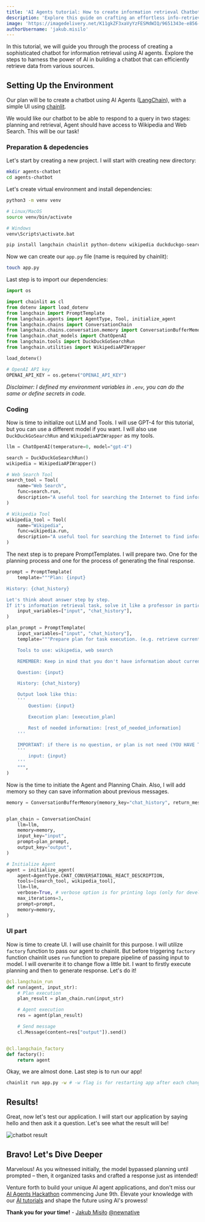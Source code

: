 ```yaml
---
title: 'AI Agents tutorial: How to create information retrieval Chatbot'
description: 'Explore this guide on crafting an effortless info-retrieval chatbot using AI agents – harness the power of AI and revolutionize chatbot experiences!'
image: 'https://imagedelivery.net/K11gkZF3xaVyYzFESMdWIQ/9651343e-e856-4f63-e7a9-695ec1247300/full'
authorUsername: 'jakub.misilo'
---
```


In this tutorial, we will guide you through the process of creating a sophisticated chatbot for information retrieval using AI agents. Explore the steps to harness the power of AI in building a chatbot that can efficiently retrieve data from various sources.

## Setting Up the Environment

Our plan will be to create a chatbot using AI Agents ([LangChain](https://lablab.ai/tech/langchain)), with a simple UI using [chainlit](https://github.com/Chainlit/chainlit).

We would like our chatbot to be able to respond to a query in two stages: planning and retrieval, Agent should have access to Wikipedia and Web Search. This will be our task!

### Preparation & depedencies

Let's start by creating a new project. I will start with creating new directory:

```bash
mkdir agents-chatbot
cd agents-chatbot
```

Let's create virtual environment and install dependencies:

```bash
python3 -m venv venv

# Linux/MacOS
source venv/bin/activate

# Windows
venv\Scripts\activate.bat

pip install langchain chainlit python-dotenv wikipedia duckduckgo-search
```

Now we can create our `app.py` file (name is required by chainlit):

```bash
touch app.py
```

Last step is to import our dependencies:

```python
import os

import chainlit as cl
from dotenv import load_dotenv
from langchain import PromptTemplate
from langchain.agents import AgentType, Tool, initialize_agent
from langchain.chains import ConversationChain
from langchain.chains.conversation.memory import ConversationBufferMemory
from langchain.chat_models import ChatOpenAI
from langchain.tools import DuckDuckGoSearchRun
from langchain.utilities import WikipediaAPIWrapper

load_dotenv()

# OpenAI API key
OPENAI_API_KEY = os.getenv("OPENAI_API_KEY")
```

_Disclaimer: I defined my environment variables in `.env`, you can do the same or define secrets in code._

### Coding

Now is time to initialize out LLM and Tools. I will use GPT-4 for this tutorial, but you can use a different model if you want. I will also use `DuckDuckGoSearchRun` and `WikipediaAPIWrapper` as my tools.

```python
llm = ChatOpenAI(temperature=0, model="gpt-4")

search = DuckDuckGoSearchRun()
wikipedia = WikipediaAPIWrapper()

# Web Search Tool
search_tool = Tool(
    name="Web Search",
    func=search.run,
    description="A useful tool for searching the Internet to find information on world events, issues, etc. Worth using for general topics. Use precise questions.",
)

# Wikipedia Tool
wikipedia_tool = Tool(
    name="Wikipedia",
    func=wikipedia.run,
    description="A useful tool for searching the Internet to find information on world events, issues, etc. Worth using for general topics. Use precise questions.",
)
```

The next step is to prepare PromptTemplates. I will prepare two. One for the planning process and one for the process of generating the final response.

```python
prompt = PromptTemplate(
    template="""Plan: {input}

History: {chat_history}

Let's think about answer step by step.
If it's information retrieval task, solve it like a professor in particular field.""",
    input_variables=["input", "chat_history"],
)

plan_prompt = PromptTemplate(
    input_variables=["input", "chat_history"],
    template="""Prepare plan for task execution. (e.g. retrieve current date to find weather forecast)

    Tools to use: wikipedia, web search

    REMEMBER: Keep in mind that you don't have information about current date, temperature, informations after September 2021. Because of that you need to use tools to find them.

    Question: {input}

    History: {chat_history}

    Output look like this:
    '''
        Question: {input}

        Execution plan: [execution_plan]

        Rest of needed information: [rest_of_needed_information]
    '''

    IMPORTANT: if there is no question, or plan is not need (YOU HAVE TO DECIDE!), just populate {input} (pass it as a result). Then output should look like this:
    '''
        input: {input}
    '''
    """,
)
```

Now is the time to initiate the Agent and Planning Chain. Also, I will add memory so they can save information about previous messages.

```python
memory = ConversationBufferMemory(memory_key="chat_history", return_messages=True)


plan_chain = ConversationChain(
    llm=llm,
    memory=memory,
    input_key="input",
    prompt=plan_prompt,
    output_key="output",
)

# Initialize Agent
agent = initialize_agent(
    agent=AgentType.CHAT_CONVERSATIONAL_REACT_DESCRIPTION,
    tools=[search_tool, wikipedia_tool],
    llm=llm,
    verbose=True, # verbose option is for printing logs (only for development)
    max_iterations=3,
    prompt=prompt,
    memory=memory,
)
```

### UI part

Now is time to create UI. I will use chainlit for this purpose. I will utilize `factory` function to pass our agent to chainlit. But before triggering `factory` function chainlit uses `run` function to prepare pipeline of passing input to model. I will overwrite it to change flow a little bit. I want to firstly execute planning and then to generate response. Let's do it!

```python
@cl.langchain_run
def run(agent, input_str):
    # Plan execution
    plan_result = plan_chain.run(input_str)

    # Agent execution
    res = agent(plan_result)

    # Send message
    cl.Message(content=res["output"]).send()


@cl.langchain_factory
def factory():
    return agent
```

Okay, we are almost done. Last step is to run our app!

```bash
chainlit run app.py -w # -w flag is for restarting app after each change
```

## Results!

Great, now let's test our application. I will start our application by saying hello and then ask it a question. Let's see what the result will be!

<Img
  src="https://storage.googleapis.com/lablab-static-eu/images/tutorials/agents_res.png"
  alt="chatbot result"
/>

## Bravo! Let's Dive Deeper

Marvelous! As you witnessed initially, the model bypassed planning until prompted – then, it organized tasks and crafted a response just as intended! 

Venture forth to build your unique AI agent applications, and don't miss our [AI Agents Hackathon](https://lablab.ai/event/autogpt-arena-hacks) commencing June 9th. Elevate your knowledge with our [AI tutorials](https://lablab.ai/t) and shape the future using AI's prowess!

**Thank you for your time!** - [Jakub Misiło](https://www.linkedin.com/in/jmisilo/) [@newnative](https://newnative.ai/)
